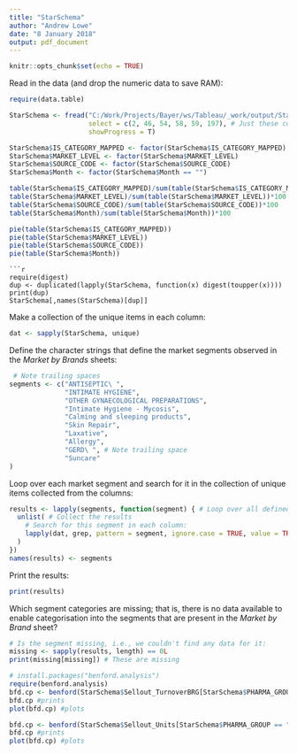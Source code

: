 ```yaml
---
title: "StarSchema"
author: "Andrew Lowe"
date: "8 January 2018"
output: pdf_document
---
```


```r
knitr::opts_chunk$set(echo = TRUE)
```

Read in the data (and drop the numeric data to save RAM):
```r
require(data.table)

StarSchema <- fread("C:/Work/Projects/Bayer/ws/Tableau/_work/output/StarSchema_CAT_PT_OVR.csv", 
                    select = c(2, 46, 54, 58, 59, 197), # Just these columns; we don't need the rest
                    showProgress = T)
```

```r
StarSchema$IS_CATEGORY_MAPPED <- factor(StarSchema$IS_CATEGORY_MAPPED)
StarSchema$MARKET_LEVEL <- factor(StarSchema$MARKET_LEVEL)
StarSchema$SOURCE_CODE <- factor(StarSchema$SOURCE_CODE)
StarSchema$Month <- factor(StarSchema$Month == "")
```

```r
table(StarSchema$IS_CATEGORY_MAPPED)/sum(table(StarSchema$IS_CATEGORY_MAPPED))*100
table(StarSchema$MARKET_LEVEL)/sum(table(StarSchema$MARKET_LEVEL))*100
table(StarSchema$SOURCE_CODE)/sum(table(StarSchema$SOURCE_CODE))*100
table(StarSchema$Month)/sum(table(StarSchema$Month))*100
```

```r
pie(table(StarSchema$IS_CATEGORY_MAPPED))
pie(table(StarSchema$MARKET_LEVEL))
pie(table(StarSchema$SOURCE_CODE))
pie(table(StarSchema$Month))
```

```
```r
require(digest)
dup <- duplicated(lapply(StarSchema, function(x) digest(toupper(x))))
print(dup)
StarSchema[,names(StarSchema)[dup]]
```


Make a collection of the unique items in each column:
```r
dat <- sapply(StarSchema, unique)
```

Define the character strings that define the market segments observed in the *Market by Brands* sheets:
```r
 # Note trailing spaces
segments <- c("ANTISEPTIC\ ",
              "INTIMATE HYGIENE", 
              "OTHER GYNAECOLOGICAL PREPARATIONS", 
              "Intimate Hygiene - Mycosis",
              "Calming and sleeping products",
              "Skin Repair",
              "Laxative",
              "Allergy",
              "GERD\ ", # Note trailing space
              "Suncare"
)
```

Loop over each market segment and search for it in the collection of unique items collected from the columns:
```r
results <- lapply(segments, function(segment) { # Loop over all defined segments
  unlist( # Collect the results
    # Search for this segment in each column:
    lapply(dat, grep, pattern = segment, ignore.case = TRUE, value = TRUE)
  )
})
names(results) <- segments
```

Print the results:
```r
print(results)
```

Which segment categories are missing; that is, there is no data available to enable categorisation into the segments that are present in the *Market by Brand* sheet? 
```r
# Is the segment missing, i.e., we couldn't find any data for it:
missing <- sapply(results, length) == 0L
print(missing[missing]) # These are missing
```

```r
# install.packages("benford.analysis")
require(benford.analysis)
bfd.cp <- benford(StarSchema$Sellout_TurnoverBRG[StarSchema$PHARMA_GROUP == "BAYER CC"], discrete = T, number.of.digits = 1) #generates benford object
bfd.cp #prints
plot(bfd.cp) #plots
```

```r
bfd.cp <- benford(StarSchema$Sellout_Units[StarSchema$PHARMA_GROUP == "BAYER CC"], number.of.digits = 1) #generates benford object
bfd.cp #prints
plot(bfd.cp) #plots
```